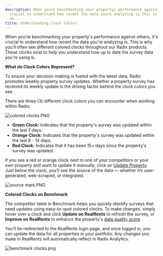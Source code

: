 ```yaml
---
description: When youre benchmarking your propertys performance against others its
  crucial to understand how recent the data youre analyzing is This is why youll often
  se...
title: Understanding Clock Colors
---
```


When you're benchmarking your property's performance against others, it's crucial to understand how recent the data you're analyzing is. This is why you'll often see different colored clocks throughout our Radix products. These clocks exist to help you understand how up to date the survey data you're using is.


**What do Clock Colors Represent?**


To ensure your decision-making is fueled with the latest data, Radix promotes weekly property survey updates. Whether a property survey has received its weekly update is the driving factor behind the clock colors you see.


There are three (3) different clock colors you can encounter when working within Radix:


<Frame>
  <img src="/images/radix/82544e503935747932f4e9ade7950b8f622b1130.png" alt="colored clocks.PNG" />
</Frame>


* **Green Clock:** Indicates that the property's survey was updated within the last 7 days.
* **Orange Clock:** Indicates that the property's survey was updated within the last 8 - 14 days.
* **Red Clock:** Indicates that it has been 15+ days since the property's survey was updated.


If you see a red or orange clock next to one of your competitors or your own property and want to update it manually, click on [Update Property](kb://article/zendesk:radix:37874525132941).  
Just below the clock, you’ll see the source of the data — whether it’s user-generated, web-scraped, or integrated.


<Frame>
  <img src="/images/radix/fdf6c419ea4690d8ba509a050c1d5ca82975c7b2.png" alt="source mark.PNG" />
</Frame>


**Colored Clocks on Benchmark**


The competitor table in Benchmark helps you quickly identify surveys that need updates using easy-to-spot colored clocks. To make changes, simply hover over a clock and click **Update on RealRents** to refresh the survey, or **Improve on RealRents** to enhance the property's [data quality score](kb://article/zendesk:radix:38320622059405).


You’ll be redirected to the RealRents login page, and once logged in, you can update the data for all properties in your portfolio. Any changes you make in RealRents will automatically reflect in Radix Analytics.


<Frame>
  <img src="/images/radix/b92e68783b4c2411521ad5d7a8b73fed468da6d5.png" alt="benchmark clocks.png" />
</Frame>